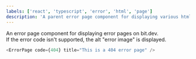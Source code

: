 ```yaml
---
labels: ['react', 'typescript', 'error', 'html', 'page']
description: 'A parent error page component for displaying various html errors'
---
```



An error page component for displaying error pages on bit.dev.  
If the error code isn't supported, the alt "error image" is displayed.

```js live
<ErrorPage code={404} title="This is a 404 error page" />
```
